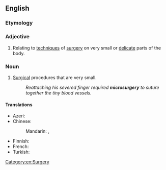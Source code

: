 ==English==
{{wikipedia}}

===Etymology===
{{prefix|en|micro|surgery}}

===Adjective===
{{en-adj|-}}

# Relating to [[technique]]s of [[surgery]] on very small or [[delicate]] parts of the body.

===Noun===
{{en-noun|microsurgeries}}

# [[surgery|Surgical]] procedures that are very small.
#: ''Reattaching his severed finger required '''microsurgery''' to suture together the tiny blood vessels.''

====Translations====
{{trans-top|surgical procedures that are very small}}
* Azeri: {{t+|az|mikrocərrahiyyə}}
* Chinese:
*: Mandarin: {{t|cmn|顯微外科}}, {{t|cmn|显微外科|tr=xiǎnwēi wàikē}}
{{trans-mid}}
* Finnish: {{t|fi|mikrokirurgia}}
* French: {{t+|fr|microchirurgie|f}}
* Turkish: {{t+|tr|mikrocerrahi}}
{{trans-bottom}}

[[Category:en:Surgery]]